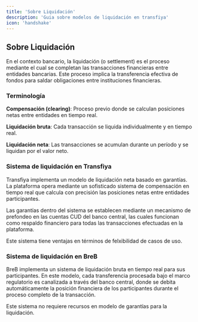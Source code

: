 ```yaml
---
title: 'Sobre Liquidación'
description: 'Guia sobre modelos de liquidación en transfiya'
icon: 'handshake'
---
```


## Sobre Liquidación

En el contexto bancario, la liquidación (o settlement) es el proceso mediante el cual se completan las transacciones financieras entre entidades bancarias. Este proceso implica la transferencia efectiva de fondos para saldar obligaciones entre instituciones financieras.

### Terminología

**Compensación (clearing)**:
Proceso previo donde se calculan posiciones netas entre entidades en tiempo real.

**Liquidación bruta**:
Cada transacción se liquida individualmente y en tiempo real.

**Liquidación neta**:
Las transacciones se acumulan durante un período y se liquidan por el valor neto.

### Sistema de liquidación en Transfiya

Transfiya implementa un modelo de liquidación neta basado en garantías. La plataforma opera mediante un sofisticado sistema de compensación en tiempo real que calcula con precisión las posiciones netas entre entidades participantes.

Las garantías dentro del sistema se establecen mediante un mecanismo de prefondeo en las cuentas CUD del banco central, las cuales funcionan como respaldo financiero para todas las transacciones efectuadas en la plataforma.

<Note>Este sistema tiene ventajas en términos de felxibilidad de casos de uso.</Note>

### Sistema de liquidación en BreB

BreB implementa un sistema de liquidación bruta en tiempo real para sus participantes. En este modelo, cada transferencia procesada bajo el marco regulatorio es canalizada a través del banco central, donde se debita automáticamente la posición financiera de los participantes durante el proceso completo de la transacción.

<Note>Este sistema no requiere recursos en modelo de garantías para la liquidación.</Note>
